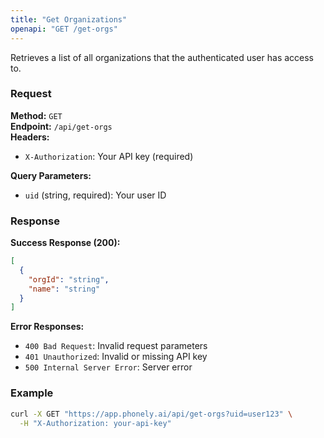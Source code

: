 ```yaml
---
title: "Get Organizations"
openapi: "GET /get-orgs"
---
```


Retrieves a list of all organizations that the authenticated user has access to.

### Request

**Method:** `GET`  
**Endpoint:** `/api/get-orgs`  
**Headers:**
- `X-Authorization`: Your API key (required)

**Query Parameters:**
- `uid` (string, required): Your user ID

### Response

**Success Response (200):**
```json
[
  {
    "orgId": "string",
    "name": "string"
  }
]
```

**Error Responses:**
- `400 Bad Request`: Invalid request parameters
- `401 Unauthorized`: Invalid or missing API key
- `500 Internal Server Error`: Server error

### Example

```bash
curl -X GET "https://app.phonely.ai/api/get-orgs?uid=user123" \
  -H "X-Authorization: your-api-key"
```